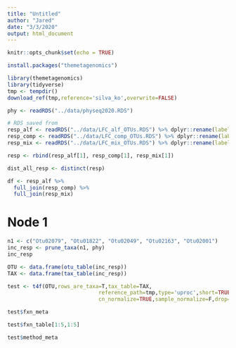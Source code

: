 ```yaml
---
title: "Untitled"
author: "Jared"
date: "3/3/2020"
output: html_document
---
```


```r
knitr::opts_chunk$set(echo = TRUE)
```



```r
install.packages("themetagenomics")
```

```r
library(themetagenomics)
library(tidyverse)
tmp <- tempdir()
download_ref(tmp,reference='silva_ko',overwrite=FALSE)
```
```r
phy <- readRDS("../data/physeq2020.RDS")

# RDS saved from 
resp_alf <- readRDS("../data/LFC_alf_OTUs.RDS") %>% dplyr::rename(label = OTU)
resp_comp <- readRDS("../data/LFC_comp_OTUs.RDS") %>% dplyr::rename(label = OTU)
resp_mix <- readRDS("../data/LFC_mix_OTUs.RDS") %>% dplyr::rename(label = OTU)

resp <- rbind(resp_alf[1], resp_comp[1], resp_mix[1])

dist_all_resp <- distinct(resp)

df <- resp_alf %>%
  full_join(resp_comp) %>%
  full_join(resp_mix)
```
# Node 1
```r
n1 <- c("Otu02079", "Otu01822", "Otu02049", "Otu02163", "Otu02001")
inc_resp <- prune_taxa(n1, phy) 
inc_resp
```

```r
OTU <- data.frame(otu_table(inc_resp))
TAX <- data.frame(tax_table(inc_resp))
```
```r
test <- t4f(OTU,rows_are_taxa=T,tax_table=TAX,
                             reference_path=tmp,type='uproc',short=TRUE,
                             cn_normalize=TRUE,sample_normalize=F,drop=TRUE)
```
```r
test$fxn_meta
```
```r
test$fxn_table[1:5,1:5]
```
```r
test$method_meta
```

